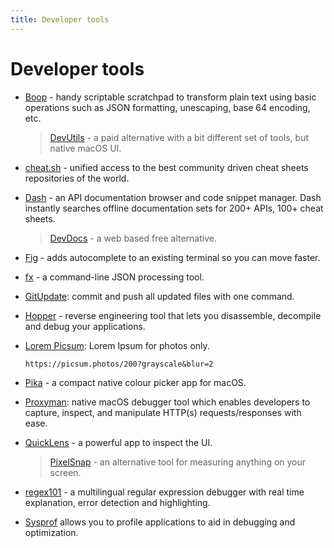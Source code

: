 ```yaml
---
title: Developer tools
---
```


# Developer tools

- [Boop](https://boop.okat.best) - handy scriptable scratchpad to transform plain text using basic operations such as JSON formatting, unescaping, base 64 encoding, etc. <nobr className="v-align"><i className="ri-apple-line"></i> <i className="ri-open-source-line"></i></nobr>
  > [DevUtils](https://devutils.com/) - a paid alternative with a bit different set of tools, but native macOS UI.

- [cheat.sh](http://cheat.sh/) - unified access to the best community driven cheat sheets repositories of the world. <nobr className="v-align"><i className="ri-device-line"></i> <i className="ri-open-source-line"></i></nobr>

- [Dash](https://kapeli.com/dash) - an API documentation browser and code snippet manager. Dash instantly searches offline documentation sets for 200+ APIs, 100+ cheat sheets. <nobr className="v-align"><i className="ri-apple-line"></i> <i className="ri-money-dollar-circle-line"></i></nobr>
  > [DevDocs](https://devdocs.io/) - a web based free alternative.

- [Fig](https://fig.io/) - adds autocomplete to an existing terminal so you can move faster. <nobr className="v-align"><i className="ri-apple-line"></i> <i className="ri-open-source-line"></i></nobr>

- [fx](https://github.com/antonmedv/fx) - a command-line JSON processing tool. <nobr className="v-align"><i className="ri-terminal-box-line"></i> <i className="ri-open-source-line"></i></nobr>

- [GitUpdate](https://github.com/nikitavoloboev/gitupdate): commit and push all updated files with one command.

- [Hopper](https://www.hopper-disassembler.app/) - reverse engineering tool that lets you disassemble, decompile and debug your applications. <nobr className="v-align"><i className="ri-device-line"></i> <i className="ri-money-dollar-circle-line"></i></nobr>

- [Lorem Picsum](https://picsum.photos/): Lorem Ipsum for photos only. <nobr className="v-align"><i className="ri-html5-line"></i></nobr>
  ```
  https://picsum.photos/200?grayscale&blur=2
  ```

- [Pika](https://superhighfives.com/pika) - a compact native colour picker app for macOS. <nobr className="v-align"><i className="ri-apple-line"></i> <i className="ri-open-source-line"></i></nobr>

- [Proxyman](https://proxyman.io/): native macOS debugger tool which enables developers to capture, inspect, and manipulate HTTP(s) requests/responses with ease. <nobr className="v-align"><i className="ri-apple-line"></i></nobr>

- [QuickLens](https://quicklens.app/) - a powerful app to inspect the UI. <nobr className="v-align"><i className="ri-apple-line"></i> <i className="ri-money-dollar-circle-line"></i></nobr>
  > [PixelSnap](https://getpixelsnap.com/) - an alternative tool for measuring anything on your screen.

- [regex101](https://regex101.com/) - a multilingual regular expression debugger with real time explanation, error detection and highlighting. <nobr className="v-align"><i className="ri-html5-line"></i></nobr>

- [Sysprof](https://wiki.gnome.org/Apps/Sysprof) allows you to profile applications to aid in debugging and optimization. <nobr className="v-align"><i className="ri-ubuntu-line"></i></nobr>
